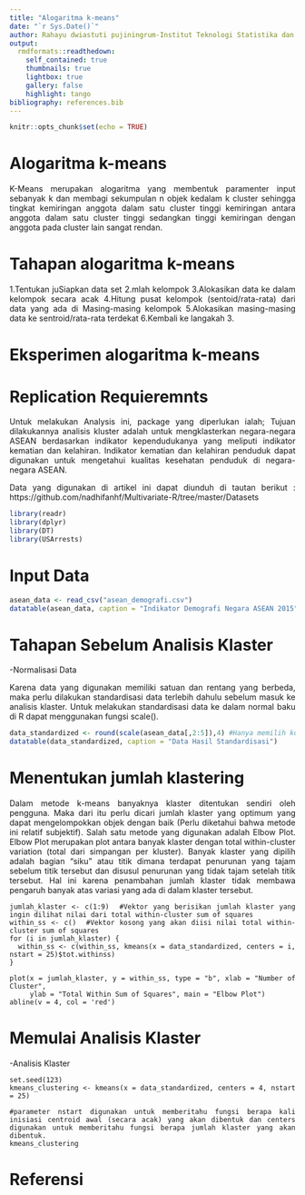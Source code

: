 ```yaml
---
title: "Alogaritma k-means"
date: "`r Sys.Date()`"
author: Rahayu dwiastuti pujiningrum-Institut Teknologi Statistika dan Bisnis Muhammadiyah
output:
  rmdformats::readthedown:
    self_contained: true
    thumbnails: true
    lightbox: true
    gallery: false
    highlight: tango
bibliography: references.bib
---
```


```{=html}
<style>
body{
text-align: justify}
</style>
```
```r
knitr::opts_chunk$set(echo = TRUE)
```

# Alogaritma k-means
   K-Means merupakan alogaritma yang membentuk paramenter input sebanyak k dan membagi sekumpulan n objek kedalam k cluster sehingga tingkat kemiringan anggota dalam satu cluster tinggi kemiringan antara anggota dalam satu cluster tinggi sedangkan tinggi kemiringan dengan anggota pada cluster lain sangat rendan. 

# Tahapan alogaritma k-means
1.Tentukan juSiapkan data set
2.mlah kelompok
3.Alokasikan data ke dalam kelompok secara acak
4.Hitung pusat kelompok (sentoid/rata-rata) dari data yang ada di Masing-masing   kelompok
5.Alokasikan masing-masing data ke sentroid/rata-rata terdekat
6.Kembali ke langakah 3.


# Eksperimen alogaritma k-means




# Replication Requieremnts
   Untuk melakukan Analysis ini, package yang diperlukan ialah;
   Tujuan dilakukannya analisis kluster adalah untuk mengklasterkan negara-negara ASEAN berdasarkan indikator kependudukanya yang meliputi indikator kematian dan kelahiran. Indikator kematian dan kelahiran penduduk dapat digunakan untuk mengetahui kualitas kesehatan penduduk di negara-negara ASEAN.

Data yang digunakan di artikel ini dapat diunduh di tautan berikut : https://github.com/nadhifanhf/Multivariate-R/tree/master/Datasets

```{r=FALSE}
library(readr)
library(dplyr)
library(DT)
library(USArrests)
```

# Input Data
```{r=false}
asean_data <- read_csv("asean_demografi.csv")
datatable(asean_data, caption = "Indikator Demografi Negara ASEAN 2015")
```

# Tahapan Sebelum Analisis Klaster
-Normalisasi Data

Karena data yang digunakan memiliki satuan dan rentang yang berbeda, maka perlu dilakukan standardisasi data terlebih dahulu sebelum masuk ke analisis klaster. Untuk melakukan standardisasi data ke dalam normal baku di R dapat menggunakan fungsi scale().

```{r=EVAL}
data_standardized <- round(scale(asean_data[,2:5]),4) #Hanya memilih kolom/variabel yang berisikan indikator kelahiran dan kematian
datatable(data_standardized, caption = "Data Hasil Standardisasi")
```

# Menentukan jumlah klastering
Dalam metode k-means banyaknya klaster ditentukan sendiri oleh pengguna. Maka dari itu perlu dicari jumlah klaster yang optimum yang dapat mengelompokkan objek dengan baik (Perlu diketahui bahwa metode ini relatif subjektif). Salah satu metode yang digunakan adalah Elbow Plot. Elbow Plot merupakan plot antara banyak klaster dengan total within-cluster variation (total dari simpangan per kluster). Banyak klaster yang dipilih adalah bagian “siku” atau titik dimana terdapat penurunan yang tajam sebelum titik tersebut dan disusul penurunan yang tidak tajam setelah titik tersebut. Hal ini karena penambahan jumlah klaster tidak membawa pengaruh banyak atas variasi yang ada di dalam klaster tersebut.

```{r->eval}
jumlah_klaster <- c(1:9)  #Vektor yang berisikan jumlah klaster yang ingin dilihat nilai dari total within-cluster sum of squares
within_ss <- c()  #Vektor kosong yang akan diisi nilai total within-cluster sum of squares
for (i in jumlah_klaster) {
  within_ss <- c(within_ss, kmeans(x = data_standardized, centers = i, nstart = 25)$tot.withinss)
}

plot(x = jumlah_klaster, y = within_ss, type = "b", xlab = "Number of Cluster",
     ylab = "Total Within Sum of Squares", main = "Elbow Plot")
abline(v = 4, col = 'red')
```

# Memulai Analisis Klaster

-Analisis Klaster
```{r->eval}
set.seed(123)
kmeans_clustering <- kmeans(x = data_standardized, centers = 4, nstart = 25)

#parameter nstart digunakan untuk memberitahu fungsi berapa kali inisiasi centroid awal (secara acak) yang akan dibentuk dan centers digunakan untuk memberitahu fungsi berapa jumlah klaster yang akan dibentuk.
kmeans_clustering
```



# Referensi





